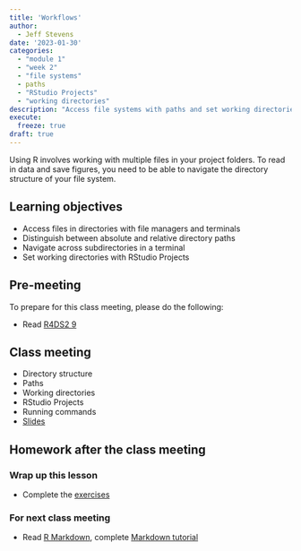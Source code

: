 ```yaml
---
title: 'Workflows'
author:
  - Jeff Stevens
date: '2023-01-30'
categories: 
  - "module 1"
  - "week 2"
  - "file systems"
  - paths
  - "RStudio Projects"
  - "working directories"
description: "Access file systems with paths and set working directories with RStudio Projects"
execute:
  freeze: true
draft: true
---
```


Using R involves working with multiple files in your project folders. To read in data and save figures, you need to be able to navigate the directory structure of your file system. 

## Learning objectives

* Access files in directories with file managers and terminals
* Distinguish between absolute and relative directory paths
* Navigate across subdirectories in a terminal
* Set working directories with RStudio Projects

## Pre-meeting

To prepare for this class meeting, please do the following:

* Read [R4DS2 9](https://r4ds.hadley.nz/workflow-scripts.html){target='_blank'}

## Class meeting

* Directory structure
* Paths
* Working directories
* RStudio Projects
* Running commands
* [Slides](../../slides/04_workflows.qmd){target="_blank"}

## Homework after the class meeting
### Wrap up this lesson

* Complete the [exercises](https://jeffreyrstevens.shinyapps.io/dpavir2025_04_workflows/){target='_blank'}

### For next class meeting

* Read [R Markdown](https://rmarkdown.rstudio.com/articles_intro.html), complete [Markdown tutorial](https://commonmark.org/help/tutorial/){target='_blank'}
